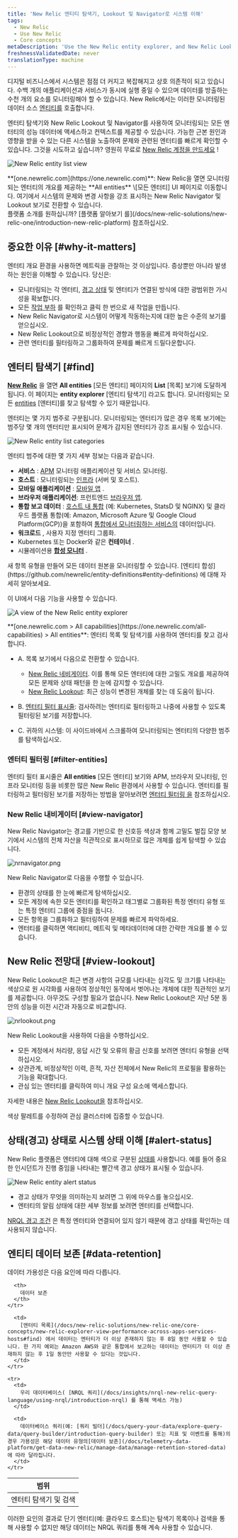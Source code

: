 ```yaml
---
title: 'New Relic 엔티티 탐색기, Lookout 및 Navigator로 시스템 이해'
tags:
  - New Relic
  - Use New Relic
  - Core concepts
metaDescription: 'Use the New Relic entity explorer, and New Relic Lookout and Navigator, to see all your monitored entities in one place and explore the reported data.'
freshnessValidatedDate: never
translationType: machine
---
```








디지털 비즈니스에서 시스템은 점점 더 커지고 복잡해지고 상호 의존적이 되고 있습니다. 수백 개의 애플리케이션과 서비스가 동시에 실행 중일 수 있으며 데이터를 방출하는 수천 개의 요소를 모니터링해야 할 수 있습니다. New Relic에서는 이러한 모니터링된 데이터 소스 [엔티티를](/docs/new-relic-one/use-new-relic-one/core-concepts/what-entity-new-relic) 호출합니다.

엔터티 탐색기와 New Relic Lookout 및 Navigator를 사용하여 모니터링되는 모든 엔터티의 성능 데이터에 액세스하고 컨텍스트를 제공할 수 있습니다. 가능한 근본 원인과 영향을 받을 수 있는 다른 시스템을 노출하여 문제와 관련된 엔터티를 빠르게 확인할 수 있습니다. 그것을 시도하고 싶습니까? 영원히 무료로 [New Relic 계정을 만드세요](https://newrelic.com/signup) !

<img
  title="New Relic entity list view"
  alt="New Relic entity list view"
  src={entityListView}
/>

<figcaption>
  **[one.newrelic.com](https://one.newrelic.com)**: New Relic을 열면 모니터링되는 엔터티의 개요를 제공하는 **All entities** \[모든 엔터티] UI 페이지로 이동합니다. 여기에서 시스템의 문제와 변경 사항을 강조 표시하는 New Relic Navigator 및 Lookout 보기로 전환할 수 있습니다.
</figcaption>

<Callout variant="tip">
  플랫폼 소개를 원하십니까? [플랫폼 알아보기 를](/docs/new-relic-solutions/new-relic-one/introduction-new-relic-platform) 참조하십시오.
</Callout>

## 중요한 이유 [#why-it-matters]

엔터티 개요 환경을 사용하면 메트릭을 관찰하는 것 이상입니다. 증상뿐만 아니라 발생하는 원인을 이해할 수 있습니다. 당신은:

* 모니터링되는 각 엔터티, [경고 상태](#alert-status) 및 엔터티가 연결된 방식에 대한 광범위한 가시성을 확보합니다.
* 모든 [작업 부하](/docs/new-relic-one/use-new-relic-one/workloads/workloads-isolate-resolve-incidents-faster) 를 확인하고 클릭 한 번으로 새 작업을 만듭니다.
* New Relic Navigator로 시스템이 어떻게 작동하는지에 대한 높은 수준의 보기를 얻으십시오.
* New Relic Lookout으로 비정상적인 경향과 행동을 빠르게 파악하십시오.
* 관련 엔터티를 필터링하고 그룹화하여 문제를 빠르게 드릴다운합니다.

## 엔터티 탐색기 [#find]

**[New Relic](https://one.newrelic.com)** 을 열면 **All entities** \[모든 엔티티] 페이지의 **List** \[목록] 보기에 도달하게 됩니다. 이 페이지는 **entity explorer** \[엔티티 탐색기] 라고도 합니다. 모니터링되는 모든 [entities](/docs/new-relic-one/use-new-relic-one/core-concepts/what-entity-new-relic) \[엔터티]를 찾고 탐색할 수 있기 때문입니다.

엔터티는 몇 가지 범주로 구분됩니다. 모니터링되는 엔터티가 많은 경우 목록 보기에는 범주당 몇 개의 엔터티만 표시되어 문제가 감지된 엔터티가 강조 표시될 수 있습니다.

<img
  title="New Relic entity list categories"
  alt="New Relic entity list categories"
  src={platformEntityCategories}
/>

엔터티 범주에 대한 몇 가지 세부 정보는 다음과 같습니다.

* **서비스** : [APM](/docs/apm) 모니터링 애플리케이션 및 서비스 모니터링.
* **호스트** : 모니터링되는 [인프라](/docs/infrastructure) (서버 및 호스트).
* **모바일 애플리케이션** : [모바일 앱](/docs/mobile-monitoring) .
* **브라우저 애플리케이션**: 프런트엔드 [브라우저 앱](/docs/browser).
* **통합 보고 데이터** : [호스트 내 통합](/docs/integrations/host-integrations/getting-started/introduction-host-integrations) (예: Kubernetes, StatsD 및 NGINX) 및 클라우드 플랫폼 통합(예: Amazon, Microsoft Azure 및 Google Cloud Platform(GCP))을 포함하여 [통합에서 모니터링하는 서비스의](https://newrelic.com/integrations) 데이터입니다.
* **워크로드** , 사용자 지정 엔터티 그룹화.
* Kubernetes 또는 Docker와 같은 **컨테이너** .
* 시뮬레이션용 **[합성 모니터](/docs/synthetics)** .

<Callout variant="tip">
  새 항목 유형을 만들어 모든 데이터 원본을 모니터링할 수 있습니다. [엔티티 합성](https://github.com/newrelic/entity-definitions#entity-definitions) 에 대해 자세히 알아보세요.
</Callout>

이 UI에서 다음 기능을 사용할 수 있습니다.

<img
  title="A view of the New Relic entity explorer"
  alt="A view of the New Relic entity explorer"
  src={entityExplorerSections}
/>

<figcaption>
  **[one.newrelic.com > All capabilities](https://one.newrelic.com/all-capabilities) > All entities**: 엔터티 목록 및 탐색기를 사용하여 엔터티를 찾고 검사합니다.
</figcaption>

* A. 목록 보기에서 다음으로 전환할 수 있습니다.

  * [New Relic 네비게이터](#view-navigator). 이를 통해 모든 엔터티에 대한 고밀도 개요를 제공하여 모든 문제와 상태 패턴을 한 눈에 감지할 수 있습니다.
  * [New Relic Lookout](#view-lookout): 최근 성능이 변경된 개체를 찾는 데 도움이 됩니다.

* B. [엔터티 필터 표시줄](#filter-tag): 검사하려는 엔터티로 필터링하고 나중에 사용할 수 있도록 필터링된 보기를 저장합니다.

* C. 귀하의 시스템: 이 사이드바에서 스크롤하여 모니터링되는 엔터티의 다양한 범주를 탐색하십시오.

### 엔터티 필터링 [#filter-entities]

엔터티 필터 표시줄은 **All entities** \[모든 엔터티] 보기와 APM, 브라우저 모니터링, 인프라 모니터링 등을 비롯한 많은 New Relic 환경에서 사용할 수 있습니다. 엔터티를 필터링하고 필터링된 보기를 저장하는 방법을 알아보려면 [엔터티 필터링 을](/docs/new-relic-solutions/new-relic-one/core-concepts/search-filter-entities) 참조하십시오.

### New Relic 내비게이터 [#view-navigator]

New Relic Navigator는 경고를 기반으로 한 신호등 색상과 함께 고밀도 벌집 모양 보기에서 시스템의 전체 자산을 직관적으로 표시하므로 많은 개체를 쉽게 탐색할 수 있습니다.

<img
  title="nrnavigator.png"
  alt="nrnavigator.png"
  src={platformNewRelicNavigator}
/>

New Relic Navigator로 다음을 수행할 수 있습니다.

* 환경의 상태를 한 눈에 빠르게 탐색하십시오.
* 모든 계정에 속한 모든 엔터티를 확인하고 태그별로 그룹화된 특정 엔터티 유형 또는 특정 엔터티 그룹에 중점을 둡니다.
* 모든 항목을 그룹화하고 필터링하여 문제를 빠르게 파악하세요.
* 엔터티를 클릭하면 액티비티, 메트릭 및 메타데이터에 대한 간략한 개요를 볼 수 있습니다.

## New Relic 전망대 [#view-lookout]

New Relic Lookout은 최근 변경 사항의 규모를 나타내는 심각도 및 크기를 나타내는 색상으로 원 시각화를 사용하여 정상적인 동작에서 벗어나는 개체에 대한 직관적인 보기를 제공합니다. 아무것도 구성할 필요가 없습니다. New Relic Lookout은 지난 5분 동안의 성능을 이전 시간과 자동으로 비교합니다.

<img
  title="nrlookout.png"
  alt="nrlookout.png"
  src={platformNewRelicLookout}
/>

New Relic Lookout을 사용하여 다음을 수행하십시오.

* 모든 계정에서 처리량, 응답 시간 및 오류의 황금 신호를 보려면 엔터티 유형을 선택하십시오.
* 상관관계, 비정상적인 이력, 흔적, 자산 전체에서 New Relic의 프로필을 활용하는 기능을 확대합니다.
* 관심 있는 엔터티를 클릭하여 미니 개요 구성 요소에 액세스합니다.

자세한 내용은 [New Relic Lookout을](/docs/new-relic-one/use-new-relic-one/core-concepts/new-relic-lookout-monitor-your-estate-glance) 참조하십시오.

<Callout variant="tip">
  색상 팔레트를 수정하여 관심 클러스터에 집중할 수 있습니다.
</Callout>

## 상태(경고) 상태로 시스템 상태 이해 [#alert-status]

New Relic 플랫폼은 엔터티에 대해 색으로 구분된 [상태를](/docs/alerts-applied-intelligence/new-relic-alerts/advanced-alerts/understand-technical-concepts/view-entity-health-status-find-entities-without-alert-conditions/) 사용합니다. 예를 들어 중요한 인시던트가 진행 중임을 나타내는 빨간색 경고 상태가 표시될 수 있습니다.

<img
  title="New Relic entity alert status"
  alt="New Relic entity alert status"
  src={alertsEntityAlertStatusRed}
/>

* 경고 상태가 무엇을 의미하는지 보려면 그 위에 마우스를 놓으십시오.
* 엔터티의 알림 상태에 대한 세부 정보를 보려면 엔터티를 선택합니다.

[NRQL 경고 조건](/docs/alerts/new-relic-alerts/defining-conditions/create-alert-conditions-nrql-queries) 은 특정 엔터티와 연결되어 있지 않기 때문에 경고 상태를 확인하는 데 사용되지 않습니다.

## 엔티티 데이터 보존 [#data-retention]

데이터 가용성은 다음 요인에 따라 다릅니다.

<table>
  <thead>
    <tr>
      <th style={{ width: "200px" }}>
        범위
      </th>

      <th>
        데이터 보존
      </th>
    </tr>
  </thead>

  <tbody>
    <tr>
      <td>
        엔터티 탐색기 및 검색
      </td>

      <td>
        [엔터티 목록](/docs/new-relic-solutions/new-relic-one/core-concepts/new-relic-explorer-view-performance-across-apps-services-hosts#find) 에서 데이터는 엔터티가 더 이상 존재하지 않는 후 8일 동안 사용할 수 있습니다. 한 가지 예외는 Amazon AWS와 같은 통합에서 보고하는 데이터는 엔터티가 더 이상 존재하지 않는 후 1일 동안만 사용할 수 있다는 것입니다.
      </td>
    </tr>

    <tr>
      <td>
        우리 데이터베이스( [NRQL 쿼리](/docs/insights/nrql-new-relic-query-language/using-nrql/introduction-nrql) 를 통해 액세스 가능)
      </td>

      <td>
        데이터베이스 쿼리(예: [쿼리 빌더](/docs/query-your-data/explore-query-data/query-builder/introduction-query-builder) 또는 지표 및 이벤트를 통해)의 경우 가용성은 해당 데이터 유형의[데이터 보존](/docs/telemetry-data-platform/get-data-new-relic/manage-data/manage-retention-stored-data) 에 따라 달라집니다.
      </td>
    </tr>
  </tbody>
</table>

이러한 요인의 결과로 단기 엔터티(예: 클라우드 호스트)는 탐색기 목록이나 검색을 통해 사용할 수 없지만 해당 데이터는 NRQL 쿼리를 통해 계속 사용할 수 있습니다.